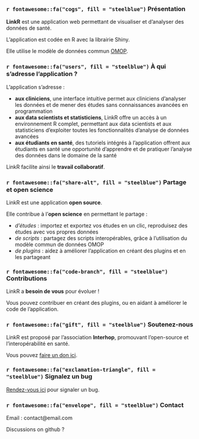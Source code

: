 ### `r fontawesome::fa("cogs", fill = "steelblue")` Présentation

**LinkR** est une application web permettant de visualiser et d'analyser des données de santé.

L'application est codée en R avec la librairie Shiny.

Elle utilise le modèle de données commun [OMOP](https://ohdsi.github.io/CommonDataModel/).

### `r fontawesome::fa("users", fill = "steelblue")` À qui s'adresse l'application ?

L'application s'adresse :

- **aux cliniciens**, une interface intuitive permet aux cliniciens d'analyser les données et de mener des études sans connaissances avancées en programmation
- **aux data scientists et statisticiens**, LinkR offre un accès à un environnement R complet, permettant aux data scientists et aux statisticiens d'exploiter toutes les fonctionnalités d'analyse de données avancées
- **aux étudiants en santé**, des tutoriels intégrés à l'application offrent aux étudiants en santé une opportunité d'apprendre et de pratiquer l'analyse des données dans le domaine de la santé

LinkR facilite ainsi le **travail collaboratif**.

### `r fontawesome::fa("share-alt", fill = "steelblue")` Partage et open science

LinkR est une application **open source**.

Elle contribue à l'**open science** en permettant le partage :

- *d'études* : importez et exportez vos études en un clic, reproduisez des études avec vos propres données
- *de scripts* : partagez des scripts interopérables, grâce à l'utilisation du modèle commun de données OMOP
- *de plugins* : aidez à améliorer l'application en créant des plugins et en les partageant

### `r fontawesome::fa("code-branch", fill = "steelblue")` Contributions

LinkR a **besoin de vous** pour évoluer !

Vous pouvez contribuer en créant des plugins, ou en aidant à améliorer le code de l'application.

### `r fontawesome::fa("gift", fill = "steelblue")` Soutenez-nous

LinkR est proposé par l'association **Interhop**, promouvant l'open-source et l'interopérabilité en santé.

Vous pouvez [faire un don ici](https://interhop.org/dons/).

### `r fontawesome::fa("exclamation-triangle", fill = "steelblue")` Signalez un bug

[Rendez-vous ici](https://github.com/BorisDelange/LinkR/issues) pour signaler un bug.

### `r fontawesome::fa("envelope", fill = "steelblue")` Contact

Email : contact@email.com

Discussions on github ?